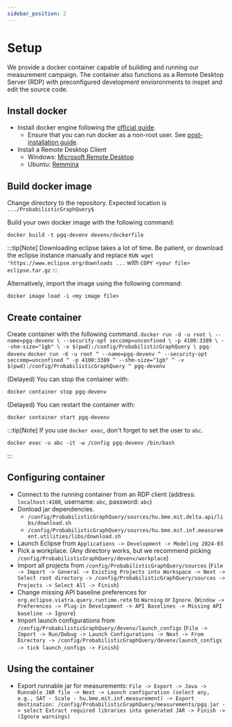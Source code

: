 ---
sidebar_position: 2
---

# Setup

We provide a docker container capable of building and running our measurement campaign.
The container also functions as a Remote Desktop Server (RDP) with preconfigured development envioronments to inspet and edit the source code.

## Install docker
* Install docker engine following the [official guide](https://docs.docker.com/engine/install/).
    * Ensure that you can run docker as a non-root user. See [post-installation guide](https://docs.docker.com/engine/install/linux-postinstall/).
* Install a Remote Desktop Client
    * Windows: [Microsoft Remote Desktop](https://apps.microsoft.com/detail/9wzdncrfj3ps)
    * Ubuntu: [Remmina](https://remmina.org/how-to-install-remmina/)

## Build docker image

Change directory to the repository. Expected location is `.../ProbabilisticGraphQuery$`

Build your own docker image with the following command:
```
docker build -t pgq-devenv devenv/dockerfile
```
:::tip[Note]
Downloading eclipse takes a lot of time. Be patient, or download the eclipse instance manually and replace `RUN wget 'https://www.eclipse.org/downloads ...` with `COPY <your file> eclipse.tar.gz`
:::

Alternatively, import the image using the following command:
```
docker image load -i <my image file>
``` 


## Create container

Create container with the following command.
<Tabs groupId="data">
    <TabItem value="posix" label="Linux">
    ```
    docker run -d -u root \
      --name=pgq-devenv \
      --security-opt seccomp=unconfined \
      -p 4100:3389 \
      --shm-size="1gb" \
      -v $(pwd):/config/ProbabilisticGraphQuery \
      pgq-devenv
    ```
    </TabItem>
    <TabItem value="win" label="Windows">
    ```
    docker run -d -u root ^
      --name=pgq-devenv ^
      --security-opt seccomp=unconfined ^
      -p 4100:3389 ^
      --shm-size="1gb" ^
      -v $(pwd):/config/ProbabilisticGraphQuery ^
      pgq-devenv
    ```
    </TabItem>
</Tabs>

(Delayed) You can stop the container with:
```
docker container stop pgq-devenv
```
(Delayed) You can restart the container with:
```
docker container start pgq-devenv
```
:::tip[Note]
If you use `docker exec`, don't forget to set the user to `abc`.
```
docker exec -u abc -it -w /config pgq-devenv /bin/bash
```
:::

## Configuring container

* Connect to the running container from an RDP client (address: `localhost:4100`, username: `abc`, password: `abc`)
* Donload jar dependencies.
  * `/config/ProbabilisticGraphQuery/sources/hu.bme.mit.delta.api/libs/download.sh`
  * `/config/ProbabilisticGraphQuery/sources/hu.bme.mit.inf.measurement.utilities/libs/download.sh`
* Launch Eclipse from `Applications -> Development -> Modeling 2024-03`
* Pick a workplace. (Any directory works, but we recommend picking `/config/ProbabilisticGraphQuery/devenv/workplace`)
* Import all projects from  `/config/ProbabilisticGraphQuery/sources` (`File -> Import -> General -> Existing Projects into Workspace -> Next -> Select root directory -> /config/ProbabilisticGraphQuery/sources -> Projects -> Select All -> Finish`)
* Change missing API baseline preferences for `org.eclipse.viatra.query.runtime.rete` to `Warning` or `Ignore`. (`Window -> Preferences -> Plug-in Development -> API Baselines -> Missing API baseline -> Ignore`)
* Import launch configurations from `/config/ProbabilisticGraphQuery/devenv/launch_configs` (`File -> Import -> Run/Debug -> Launch Configurations -> Next -> From Directory -> /config/ProbabilisticGraphQuery/devenv/launch_configs -> tick launch_configs -> Finish`)

## Using the container
* Export runnable jar for measurements: `File -> Export -> Java -> Runnable JAR file -> Next -> Launch configuration (select any, e.g., SAT - Scale - hu.bme.mit.inf.measurement) -> Export destination: /config/ProbabilisticGraphQuery/measurements/pgq.jar -> select Extract required libraries into generated JAR -> Finish -> (Ignore warnings)` 
